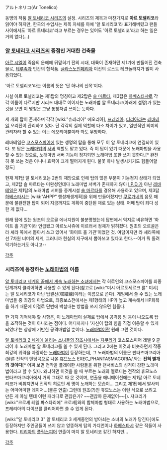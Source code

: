 アルトネリコ(Ar Tonelico)

동명의 작품 [[알 토네리코 시리즈]]의 설정.
시리즈의 제목과 마찬가지로 '''아르 토넬리코'''라 읽어야 하지만, 한국의 수입사는 제목 자체를 아예 '알 토네리코'라 표기해버렸고 팬들 사이에서도 '아르 토네리코'라고 부르는 경우는 있어도 '아르 토넬리코'라고 하는 일은 거의 없다(...)


=== [[알 토네리코 시리즈]]의 중점인 거대한 건축물 ===
[[아르 시엘]]이 죽음의 운해에 뒤덮히기 전의 시대, 대륙이 존재하던 제1기에 만들어진 건축물로, [[테루족]]과 인간의 합작품. [[글라스노인페리아]] 이전의 로스트 테크놀러지가 많이 사용되었다.

'아르 토넬리코'라는 이름의 뜻은 '단 하나의 신목'이다.

사실 아르 토넬리코는 제1탑의 명칭이고 제2탑은 [[솔 마르타]], 제3탑은 [[하베스타샤]]로 각각 이름이 다르지만 시리즈 대대로 이어지는 노래마법 알 토네리코(아래에 설명)가 있는 것을 보면 이 명칭은 그냥 통칭처럼 쓰이는 듯하다.

세 개의 탑이 존재하며 각각 [wiki:"슈레리아" 에오리아], [[프레리아]], [[티리아]]라는 [[레바테일]] 오리진이 관리하고 있다. 단 각각의 실제 역할에 다소 차이가 있고, 일반적인 의미의 관리자라 할 수 있는 이는 에오리아뿐이라 봐도 무방하다.

레바테일은 [[코스모스피어]]에 있는 생명의 탑을 통해 모두 이 알 토네리코에 연결되어 있다. 또 탑은 [[노래마법]]의 [[서버]] 역할도 맡고 있다. 즉 이 탑이 있기 때문에 노래마법을 사용할 수 있는 것으로, 노래마법 서버 기능이 정지되면 노래마법 또한 쓰지 못한다.[* 완전히 못 쓰는 것은 아니나 효력이 크게 떨어지게 된다. 불꽃 하나 발생시키기도 힘들어할 정도]

현재 제1탑 알 토네리코는 2번의 재앙으로 인해 탑의 많은 부분이 기능정지 상태가 되었고, 제2탑 솔 마르타는 미완성인데다 노래마법 서버가 존재하지 않아 [[I.P.D.]]가 아닌 [[레바테일]]은 제1탑의 노래마법 서버를 중계시설 [[솔 마르타]]를 경유해 사용하고 있으며, 제3탑 [[하베스타샤]]는 [wiki:"AHPP" 행성재생계획]을 위해 만들어졌지만 [[쿠로가네]]의 음모 때문에 불완전한 탑이 되어 지금까지도 계획이 중단된 채로 있는 상태. 어째 탑이 죄다 성한 게 없다...

원래 탑에 있는 원초의 오르골 에너지원이 불분명했는데 답변에서 억지로 비유하면 '화이트 홀 기관'이라 언급됐고 아르노사쥬에 이르러서 정체가 밝혀졌다. 원초의 오르골은 라 셰라 쪽에서 뽑아서 쓰고 있어서 '화이트 홀 기관'이었던 것. 여담이지만 라 셰라쪽에선 7차원 너머의 세계, 그러니까 현실의 지구에서 뽑아쓰고 있다고 한다.--이거 뭐 돌려막기하는거도 아니고--

[[각주]]

=== 시리즈에 등장하는 [[노래마법]]의 이름 ===
[[알 토네리코 세계의 끝에서 계속 노래하는 소녀]]에서는 각 히로인의 코스모스피어를 최종단계까지 클리어하면 사용할 수 있게 된다(참고로 [wiki:"미샤 아르토세르크 륜" 미샤]는 알 토네리코가 아닌 탑결선(塔結線)이라는 이름으로 쓴다). 게임에서 쓸 수 있는 노래마법들 중 최강의 마법으로, 최종보스전에서는 제1형태의 HP가 높고 계속해서 HP회복을 하기 때문에 이걸로 단번에 박살내는 방법을 쓰지 않으면 힘들다.

한 가지 기억해야 할 사항은, 이 노래마법이 실제로 탑에서 공격용 빔 등이 나오도록 탑을 조작하는 것이 아니라는 점이다. 어디까지나 '자신이 탑의 힘을 직접 이용할 수 있게 되었다'는 상상에 기반한 공격마법일 뿐이다. [[노래마법]]이란 원래 그런 것이다.

[[알 토네리코 2 세계에 울리는 소녀들의 창조시]]에서는 [[자쿠리]]가 코스모스피어 레벨 9 클리어 후 노래마법 알 토네리코를 쓸 수 있게 된다.
그리고 2에는 이것과 비슷하면서 작중 최강의 위력을 자랑하는 [[노래마법]]이 등장하는데, 그 노래마법의 이름은 판타즈마고리아(물론 전작의 엔딩곡으로 나온 [[휴므노스]] EXEC_PHANTASMAGORIA/.와는 '''전혀 별개의 것이다'''[* 어찌 보면 전작을 플레이한 사람들을 위한 팬서비스의 성격이 강한 노래마법이라고 할 수 있다. 왜냐하면 이것을 쓸 때 부르는 노래의 멜로디는 전작의 휴므노스 판타즈마고리아에서 거의 그대로 따 온 것이며, 연출용 애니메이션에는 제1탑 아르 토네리코가 비춰지면서 전작의 히로인 세 명이 노래하는 모습이... 그리고 제1탑에서 발사되는 어마어마한 레이저...(물론 연출) 그런데 원조(?)인 휴므노스는 이런 식으로 쓰려고 만든 게 아닐 텐데 이런 패러디로 괜찮은가? ~~괜찮아 문제없어~~]). 쟈크리가 [wiki:"크로셰 레텔 파스타리에" 크로셰]와의 합체마법 형태로 사용하는 노래마법으로, 프레리아의 다이브를 클리어하면 쓸 수 있게 된다.

[wiki:"알 토네리코 3" 알 토네리코 3 세계종언의 방아쇠는 소녀의 노래가 당긴다]에도 등장하지만 주인공들이 쓰지 않고 엉뚱하게 탑의 가디언이나 [[하베스타샤]] 같은 적들이 사용한다. [[티리아]]의 [[플립스피어]] 연출이 마치 알 토네리코 같긴 하지만...

[[각주]]
